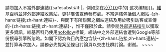 <div style=clear: both></div>{{{icon|[[Image:Information.svg|25px|alt=|link=]]}}}請勿加入不當外部連結{{<includeonly>safesubst:</includeonly>#if:{{{1|}}}|，例如您在[[:{{{1}}}]]中的<span class="plainlinks">[{{{2}}} 这次编辑]</span>}}。[[Wikipedia:不适合维基百科的文章#維基百科不是鏡像站或連結、圖像或媒體集|維基百科並非外部連結收集站]]，更非廣告宣傳發布處。不當連結包括個人網站-{zh-hans:链接;zh-hant:連結}-、與閣下有所聯繫之網站連結及用於吸引訪客或宣傳的-{zh-hans:链接;zh-hant:連結}-，惟不僅限於此。請參閱[[Wikipedia:外部連結|外部連結指引]]以獲取更多資訊。維基百科乃使用[[m:nofollow|nofollow]]標籤，網站中之外部連結會遭到Google等部份搜尋引擎所忽略。如閣下認為條目內應包含該-{zh-hans:链接;zh-hant:連結}-並打算再次加入，請務必先提案至條目討論頁以交由社群討論。谢谢。<!-- Template:Huggle/warn-spam-2 --><!-- Template:Uw-spam2 -->~~<noinclude></noinclude>~~<noinclude>

{{Huggle/TemplateNotice|series = uw-spam|max = 4im|s1 = uw-s2}}

</noinclude>